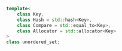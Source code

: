 ```cpp
template<
    class Key,
    class Hash = std::hash<Key>,
    class Compare = std::equal_to<Key>,
    class Allocator = std::allocator<Key>
>
class unordered_set;
```